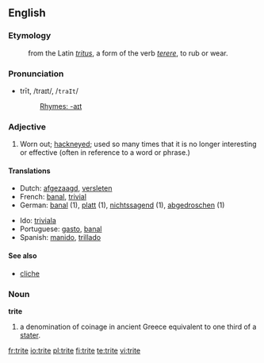 ==English==

===Etymology===
:from the Latin ''[[tritus]]'', a form of the verb ''[[terere]]'', to rub or wear.

===Pronunciation===
*trīt, /traɪt/, /<tt>traIt</tt>/
*:[[Rhymes:English:-aɪt|Rhymes: -aɪt]]

===Adjective===
{{en-adj}}

# Worn out; [[hackneyed]]; used so many times that it is no longer interesting or effective (often in reference to a word or phrase.)

====Translations====
{{trans-top}}
*Dutch: [[afgezaagd]], [[versleten]]
*French: [[banal]], [[trivial]]
*German: [[banal]] (1), [[platt]] (1), [[nichtssagend]] (1), [[abgedroschen]] (1)
{{trans-mid}}
*Ido: [[triviala]]
*Portuguese: [[gasto]], [[banal]]
*Spanish: [[manido]], [[trillado]]
{{trans-bottom}}

====See also====
*[[cliche]]

===Noun===
'''trite'''
# a denomination of coinage in ancient Greece equivalent to one third of a [[stater]].

[[fr:trite]]
[[io:trite]]
[[pl:trite]]
[[fi:trite]]
[[te:trite]]
[[vi:trite]]
